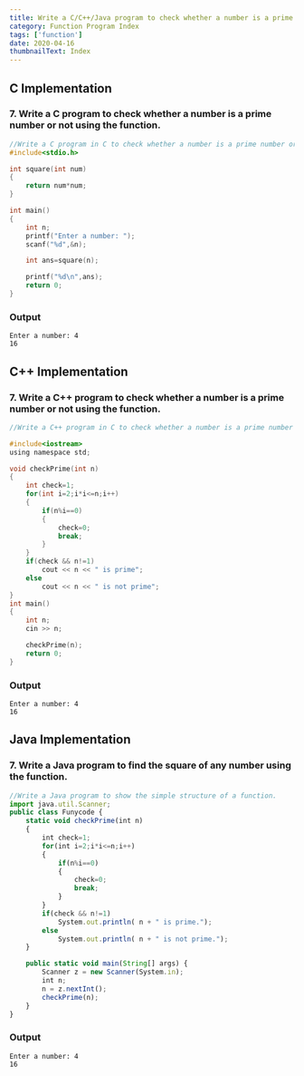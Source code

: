 ```yaml
---
title: Write a C/C++/Java program to check whether a number is a prime number or not using the function.
category: Function Program Index
tags: ['function']
date: 2020-04-16
thumbnailText: Index
---
```


## C Implementation
### 7. Write a C program to check whether a number is a prime number or not using the function.
```c
//Write a C program in C to check whether a number is a prime number or not using the function.
#include<stdio.h>

int square(int num)
{
    return num*num;
}

int main()
{
    int n;
    printf("Enter a number: ");
    scanf("%d",&n);

    int ans=square(n);

    printf("%d\n",ans);
    return 0;
}
```
### Output
```
Enter a number: 4
16
```

## C++ Implementation
### 7. Write a C++ program to check whether a number is a prime number or not using the function.
```c
//Write a C++ program in C to check whether a number is a prime number or not using the function.

#include<iostream>
using namespace std;

void checkPrime(int n)
{
    int check=1;
    for(int i=2;i*i<=n;i++)
    {
        if(n%i==0)
        {
            check=0;
            break;
        }
    }
    if(check && n!=1)
        cout << n << " is prime";
    else
        cout << n << " is not prime";
}
int main()
{
    int n;
    cin >> n;

    checkPrime(n);
    return 0;
}
```
### Output
```
Enter a number: 4
16
```

## Java Implementation
### 7. Write a Java program to find the square of any number using the function.
```js
//Write a Java program to show the simple structure of a function.
import java.util.Scanner;
public class Funycode {
    static void checkPrime(int n)
    {
        int check=1;
        for(int i=2;i*i<=n;i++)
        {
            if(n%i==0)
            {
                check=0;
                break;
            }
        }
        if(check && n!=1)
            System.out.println( n + " is prime.");
        else
            System.out.println( n + " is not prime.");
    }

    public static void main(String[] args) {
        Scanner z = new Scanner(System.in);
        int n;
        n = z.nextInt();
        checkPrime(n);
    }
}
```
### Output
```
Enter a number: 4
16
```
